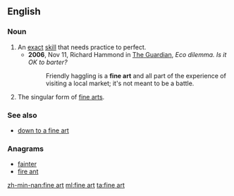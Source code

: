 ==English==

===Noun===
{{en-noun|-}}

# An [[exact]] [[skill]] that needs practice to perfect.
#* '''2006''', Nov 11, Richard Hammond in [[w:The Guardian|The Guardian]], ''Eco dilemma. Is it OK to barter?''
#*: Friendly haggling is a '''fine art''' and all part of the experience of visiting a local market; it's not meant to be a battle.
# The singular form of [[fine arts]].

===See also===
* [[down to a fine art]]

===Anagrams===
* [[fainter#English|fainter]]
* [[fire ant#English|fire ant]]

[[zh-min-nan:fine art]]
[[ml:fine art]]
[[ta:fine art]]